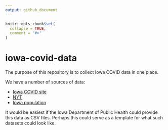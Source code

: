 ```yaml
---
output: github_document
---
```


<!-- README.md is generated from README.Rmd. Please edit that file -->

```r
knitr::opts_chunk$set(
  collapse = TRUE,
  comment = "#>"
)
```

# iowa-covid-data

<!-- badges: start -->
<!-- badges: end -->

The purpose of this repository is to collect Iowa COVID data in one place. 

We have a number of sources of data:

- [Iowa COVID site](https://coronavirus.iowa.gov/pages/access)
- [NYT](https://github.com/nytimes/covid-19-data)
- [Iowa population](https://www.icip.iastate.edu/tables/population/counties-estimates)

It would be easiest if the Iowa Department of Public Health could provide this data as CSV files. Perhaps this could serve as a template for what such datasets could look like.


